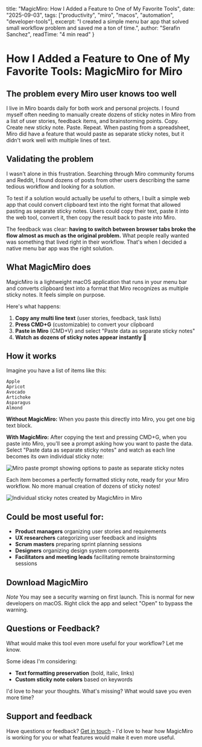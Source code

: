   title: "MagicMiro: How I Added a Feature to One of My Favorite Tools",
  date: "2025-09-03",
  tags: ["productivity", "miro", "macos", "automation", "developer-tools"],
  excerpt: "I created a simple menu bar app that solved small workflow problem and saved me a ton of time.",
  author: "Serafin Sanchez",
  readTime: "4 min read"
}


# How I Added a Feature to One of My Favorite Tools: MagicMiro for Miro

## The problem every Miro user knows too well

I live in Miro boards daily for both work and personal projects. I found myself often needing to manually create dozens of sticky notes in Miro from a list of user stories, feedback items, and brainstorming points. Copy. Create new sticky note. Paste. Repeat. When pasting from a spreadsheet, Miro did have a feature that would paste as separate sticky notes, but it didn't work well with multiple lines of text.

## Validating the problem

I wasn't alone in this frustration. Searching through Miro community forums and Reddit, I found dozens of posts from other users describing the same tedious workflow and looking for a solution.

To test if a solution would actually be useful to others, I built a simple web app that could convert clipboard text into the right format that allowed pasting as separate sticky notes. Users could copy their text, paste it into the web tool, convert it, then copy the result back to paste into Miro.

The feedback was clear: **having to switch between browser tabs broke the flow almost as much as the original problem.** What people really wanted was something that lived right in their workflow. That's when I decided a native menu bar app was the right solution.

## What MagicMiro does

MagicMiro is a lightweight macOS application that runs in your menu bar and converts clipboard text into a format that Miro recognizes as multiple sticky notes. It feels simple on purpose.

Here's what happens:

1. **Copy any multi line text** (user stories, feedback, task lists)
2. **Press CMD+G** (customizable) to convert your clipboard
3. **Paste in Miro** (CMD+V) and select "Paste data as separate sticky notes"
4. **Watch as dozens of sticky notes appear instantly** 🎉

<DownloadWithEmail
  downloadUrl="/MagicMiro.dmg"
  fileName="MagicMiro.dmg"
  source="magicmiro-download"
  title="Download MagicMiro v1.0"
  description="Get notified about updates and new features"
  fileSize="4.8MB"
/>

## How it works 

Imagine you have a list of items like this:

```
Apple
Apricot
Avocado
Artichoke
Asparagus
Almond
```

**Without MagicMiro:** When you paste this directly into Miro, you get one big text block.

**With MagicMiro:** After copying the text and pressing CMD+G, when you paste into Miro, you'll see a prompt asking how you want to paste the data. Select "Paste data as separate sticky notes" and watch as each line becomes its own individual sticky note:

![Miro paste prompt showing options to paste as separate sticky notes](/images/blog/paste-as.png)



Each item becomes a perfectly formatted sticky note, ready for your Miro workflow. No more manual creation of dozens of sticky notes!

![Individual sticky notes created by MagicMiro in Miro](/images/blog/stickies.png)


## Could be most useful for:

- **Product managers** organizing user stories and requirements
- **UX researchers** categorizing user feedback and insights
- **Scrum masters** preparing sprint planning sessions
- **Designers** organizing design system components
- **Facilitators and meeting leads** facilitating remote brainstorming sessions


## Download MagicMiro

<DownloadWithEmail
  downloadUrl="/MagicMiro.dmg"
  fileName="MagicMiro.dmg"
  source="magicmiro-download"
  title="Download MagicMiro v1.0"
  description="Get notified about updates and new features"
  fileSize="4.8MB"
/>

*Note* You may see a security warning on first launch. This is normal for new developers on macOS. Right click the app and select "Open" to bypass the warning.

## Questions or Feedback?

What would make this tool even more useful for your workflow? Let me know.

Some ideas I'm considering:
- **Text formatting preservation** (bold, italic, links)
- **Custom sticky note colors** based on keywords

I'd love to hear your thoughts. What's missing? What would save you even more time?

## Support and feedback

Have questions or feedback? [Get in touch](/contact) - I'd love to hear how MagicMiro is working for you or what features would make it even more useful.
